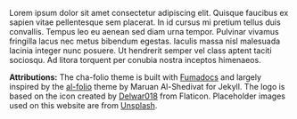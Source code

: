 Lorem ipsum dolor sit amet consectetur adipiscing elit. Quisque faucibus ex sapien vitae pellentesque sem placerat. In id cursus mi pretium tellus duis convallis. Tempus leo eu aenean sed diam urna tempor. Pulvinar vivamus fringilla lacus nec metus bibendum egestas. Iaculis massa nisl malesuada lacinia integer nunc posuere. Ut hendrerit semper vel class aptent taciti sociosqu. Ad litora torquent per conubia nostra inceptos himenaeos.

**Attributions:** The cha-folio theme is built with [Fumadocs](https://fumadocs.dev/) and largely inspired by the [al-folio](https://github.com/alshedivat/al-folio) theme by Maruan Al-Shedivat for Jekyll. The logo is based on the icon created by [Delwar018](https://www.flaticon.com/free-icons/honey-badger) from Flaticon. Placeholder images used on this website are from [Unsplash](https://unsplash.com/).

